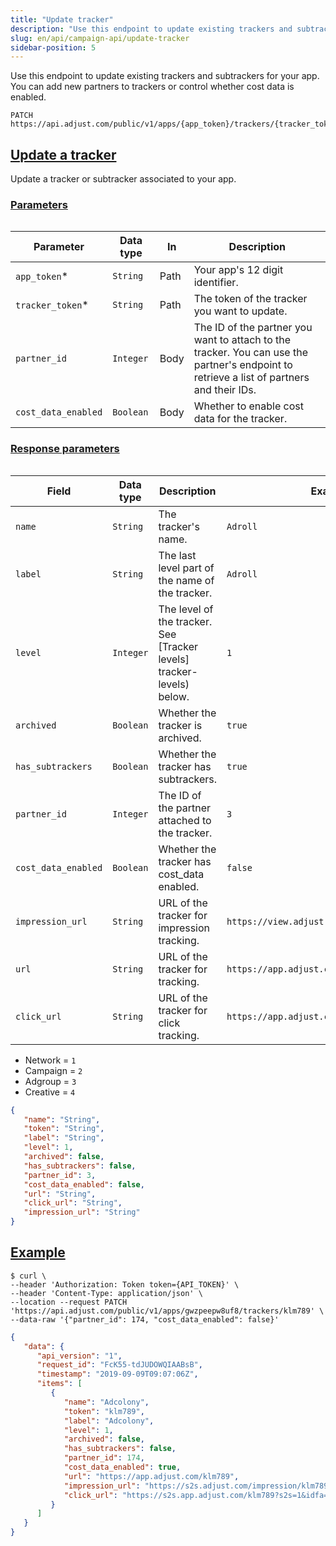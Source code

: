 ```yaml
---
title: "Update tracker"
description: "Use this endpoint to update existing trackers and subtrackers for your app."
slug: en/api/campaign-api/update-tracker
sidebar-position: 5
---
```


Use this endpoint to update existing trackers and subtrackers for your app. You can add new partners to trackers or control whether cost data is enabled.

```http title="Endpoint" "{app_token}/trackers/{tracker_token}"
PATCH https://api.adjust.com/public/v1/apps/{app_token}/trackers/{tracker_token}
```

## [Update a tracker](update-a-tracker)

Update a tracker or subtracker associated to your app.

### [Parameters](parameters)

<Table>

| Parameter           | Data type | In   | Description                                                                                                                               |
| ------------------- | --------- | ---- | ----------------------------------------------------------------------------------------------------------------------------------------- |
| `app_token`\*       | `String`  | Path | Your app's 12 digit identifier.                                                                                                           |
| `tracker_token`\*   | `String`  | Path | The token of the tracker you want to update.                                                                                              |
| `partner_id`        | `Integer` | Body | The ID of the partner you want to attach to the tracker. You can use the partner's endpoint to retrieve a list of partners and their IDs. |
| `cost_data_enabled` | `Boolean` | Body | Whether to enable cost data for the tracker.                                                                                              |

</Table>

### [Response parameters](response-parameters)

<Table search>

| Field               | Data type | Description                                                           | Example                                     |
| ------------------- | --------- | --------------------------------------------------------------------- | ------------------------------------------- |
| `name`              | `String`  | The tracker's name.                                                   | `Adroll`                                    |
| `label`             | `String`  | The last level part of the name of the tracker.                       | `Adroll`                                    |
| `level`             | `Integer` | The level of the tracker. See [Tracker levels] tracker-levels) below. | `1`                                         |
| `archived`          | `Boolean` | Whether the tracker is archived.                                      | `true`                                      |
| `has_subtrackers`   | `Boolean` | Whether the tracker has subtrackers.                                  | `true`                                      |
| `partner_id`        | `Integer` | The ID of the partner attached to the tracker.                        | `3`                                         |
| `cost_data_enabled` | `Boolean` | Whether the tracker has cost_data enabled.                            | `false`                                     |
| `impression_url`    | `String`  | URL of the tracker for impression tracking.                           | `https://view.adjust.com/impression/abc123` |
| `url`               | `String`  | URL of the tracker for tracking.                                      | `https://app.adjust.com/abc123`             |
| `click_url`         | `String`  | URL of the tracker for click tracking.                                | `https://app.adjust.com/abc123`             |

</Table>

<Accordion title="Tracker levels">

-  Network = `1`
-  Campaign = `2`
-  Adgroup = `3`
-  Creative = `4`

</Accordion>

```json title="Response format"
{
   "name": "String",
   "token": "String",
   "label": "String",
   "level": 1,
   "archived": false,
   "has_subtrackers": false,
   "partner_id": 3,
   "cost_data_enabled": false,
   "url": "String",
   "click_url": "String",
   "impression_url": "String"
}
```

## [Example](example)

```console title="cURL" "gwzpeepw8uf8" "klm789"
$ curl \
--header 'Authorization: Token token={API_TOKEN}' \
--header 'Content-Type: application/json' \
--location --request PATCH 'https://api.adjust.com/public/v1/apps/gwzpeepw8uf8/trackers/klm789' \
--data-raw '{"partner_id": 174, "cost_data_enabled": false}'
```

```json title="Success response"
{
   "data": {
      "api_version": "1",
      "request_id": "FcK55-tdJUDOWQIAABsB",
      "timestamp": "2019-09-09T09:07:06Z",
      "items": [
         {
            "name": "Adcolony",
            "token": "klm789",
            "label": "Adcolony",
            "level": 1,
            "archived": false,
            "has_subtrackers": false,
            "partner_id": 174,
            "cost_data_enabled": true,
            "url": "https://app.adjust.com/klm789",
            "impression_url": "https://s2s.adjust.com/impression/klm789?s2s=1&idfa=[IDFA]&gps_adid=[GOOGLE_AD_ID]&ip_address=  [IP_ADDRESS]&adcolony_click_id=[CLICK_ID]&android_id_upper_sha1=[SHA1_ANDROID_ID]&cost_id=[CLICK_ID]&cost_type=[BID_TYPE]&cost_amount=[BID]&cost_currency=USD",
            "click_url": "https://s2s.app.adjust.com/klm789?s2s=1&idfa=[IDFA]&gps_adid=[GOOGLE_AD_ID]&ip_address=[IP_ADDRESS]&adcolony_click_id=[CLICK_ID]&android_id_upper_sha1=[SHA1_ANDROID_ID]&cost_id=[CLICK_ID]&cost_type=[BID_TYPE]&cost_amount=[BID]&cost_currency=USD"
         }
      ]
   }
}
```
